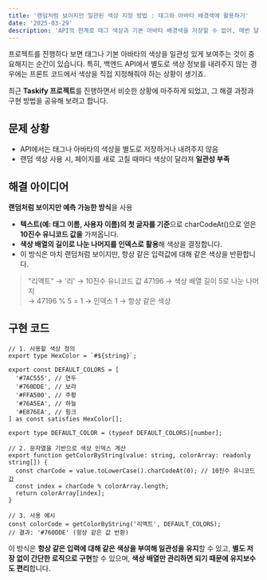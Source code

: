 ```yaml
---
title: '랜덤처럼 보이지만 일관된 색상 지정 방법 : 태그와 아바타 배경색에 활용하기'
date: '2025-03-29'
description: 'API의 한계로 태그 색상과 기본 아바타 배경색을 저장할 수 없어, 매번 달라 보이지 않도록 일정한 규칙 기반의 색상 매칭 로직을 구현해 일관성을 유지했습니다.'
---
```


프로젝트를 진행하다 보면 태그나 기본 아바타의 색상을 일관성 있게 보여주는 것이 중요해지는 순간이 있습니다. 특히, 백엔드 API에서 별도로 색상 정보를 내려주지 않는 경우에는 프론트 코드에서 색상을 직접 지정해줘야 하는 상황이 생기죠.

최근 **Taskify 프로젝트**를 진행하면서 비슷한 상황에 마주하게 되었고, 그 해결 과정과 구현 방법을 공유해 보려고 합니다.

## 문제 상황

-   API에서는 태그나 아바타의 색상을 별도로 저장하거나 내려주지 않음
-   랜덤 색상 사용 시, 페이지를 새로 고칠 때마다 색상이 달라져 **일관성 부족**

## 해결 아이디어

**랜덤처럼 보이지만 예측 가능한 방식**을 사용

-   **텍스트(예: 태그 이름, 사용자 이름)의 첫 글자를 기준**으로 charCodeAt()으로 얻은 **10진수 유니코드 값을** 가져옵니다.
-   **색상 배열의 길이로 나눈 나머지를 인덱스로 활용**해 색상을 결정합니다.
-   이 방식은 마치 랜덤처럼 보이지만, 항상 같은 입력값에 대해 같은 색상을 반환합니다.

> "리액트" → '리' → 10진수 유니코드 값 47196 → 색상 배열 길이 5로 나눈 나머지  
> → 47196 % 5 = 1 → 인덱스 1 → 항상 같은 색상

## 구현 코드

```tsx
// 1. 사용할 색상 정의
export type HexColor = `#${string}`;

export const DEFAULT_COLORS = [
  '#7AC555', // 연두
  '#760DDE', // 보라
  '#FFA500', // 주황
  '#76A5EA', // 하늘
  '#E876EA', // 핑크
] as const satisfies HexColor[];

export type DEFAULT_COLOR = (typeof DEFAULT_COLORS)[number];

// 2. 문자열을 기반으로 색상 인덱스 계산
export function getColorByString(value: string, colorArray: readonly string[]) {
  const charCode = value.toLowerCase().charCodeAt(0); // 10진수 유니코드 값
  const index = charCode % colorArray.length;
  return colorArray[index];
}

// 3. 사용 예시
const colorCode = getColorByString('리액트', DEFAULT_COLORS);
// 결과: '#760DDE' (항상 같은 값 반환)
```

이 방식은 **항상 같은 입력에 대해 같은 색상을 부여해 일관성을 유지**할 수 있고, **별도 저장 없이 간단한 로직으로 구현**할 수 있으며, **색상 배열만 관리하면 되기 때문에 유지보수도 편리**합니다.
